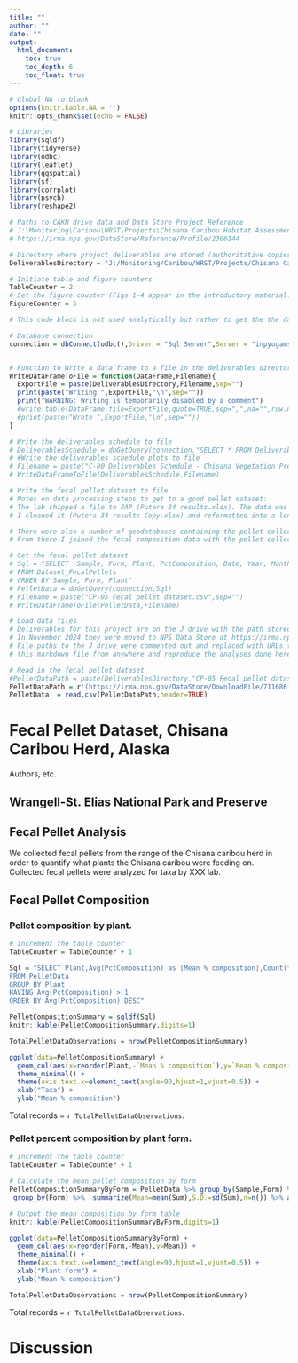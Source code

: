 ```yaml
---
title: ""
author: ""
date: ""
output:
  html_document:
    toc: true
    toc_depth: 6
    toc_float: true
---
```


```r

# Global NA to blank
options(knitr.kable.NA = '')
knitr::opts_chunk$set(echo = FALSE)

# Libraries
library(sqldf)
library(tidyverse)
library(odbc)
library(leaflet)
library(ggspatial)
library(sf)
library(corrplot)
library(psych)
library(reshape2)

# Paths to CAKN drive data and Data Store Project Reference
# J:\Monitoring\Caribou\WRST\Projects\Chisana Caribou Habitat Assessment
# https://irma.nps.gov/DataStore/Reference/Profile/2306144

# Directory where project deliverables are stored (authoritative copies will eventually go in Data Store)
DeliverablesDirectory = "J:/Monitoring/Caribou/WRST/Projects/Chisana Caribou Habitat Assessment/Data/Deliverables/"

# Initiate table and figure counters
TableCounter = 2
# Set the figure counter (Figs 1-4 appear in the introductory material. First R generated figure is 5, so start at 5)
FigureCounter = 5

```

```r

# This code block is not used analytically but rather to get the the data from the database and written to files that can be archived and made available in Data Store. I want the analysis in this report to come from files rather than the database so that the code can easily be reproduced by anybody using files in Data Store rather than the database. The code in this chunk will be commented out entirely once the files are written and is only included to show how the data files were generated.

# Database connection 
connection = dbConnect(odbc(),Driver = "Sql Server",Server = "inpyugamsvm01\\nuna", Database = "ChisanaVegetation")


# Function to Write a data frame to a file in the deliverables directory. This will be used as data is pulled from the database and written to files for archival in Data Store
WriteDataFrameToFile = function(DataFrame,Filename){
  ExportFile = paste(DeliverablesDirectory,Filename,sep="")
  print(paste("Writing ",ExportFile,"\n",sep=""))
  print("WARNING: Writing is temporarily disabled by a comment")
  #write.table(DataFrame,file=ExportFile,quote=TRUE,sep=",",na="",row.names = FALSE, col.names = TRUE)
  #print(paste("Wrote ",ExportFile,"\n",sep=""))
}

# Write the deliverables schedule to file
# DeliverablesSchedule = dbGetQuery(connection,"SELECT * FROM DeliverablesSchedule ORDER BY DeliverableID")
# #Write the deliverables schedule plots to file
# Filename = paste("C-00 Deliverables Schedule - Chisana Vegetation Project.csv",sep="")
# WriteDataFrameToFile(DeliverablesSchedule,Filename)

# Write the fecal pellet dataset to file
# Notes on data processing steps to get to a good pellet dataset:
# The lab shipped a file to JAP (Putera 34 results.xlsx). The data was good in a pivoted, wide format that was untidy. 
# I cleaned it (Putera 34 results Copy.xlsx) and reformatted into a long and tidy (2015 Chisana Caribou Fecal Pellet Data.xlsx) format and imported it into the database (inpyugamsvm01\nuna_dev:ChisanaVeg).

# There were also a number of geodatabases containing the pellet collection locations. I merged these into a single file, CP-07 Fecal pellet collections spatial dataset.csv and imported them into the database.
# From there I joined the fecal composition data with the pellet collection locations joining on Sample and exported a pellet composition dataset with spatial locations for upload to Data Store: CP-05 Chisana Caribou Fecal Pellet Composition Dataset.csv; in the database this dataset is the view Dataset_FecalPellets).

# Get the fecal pellet dataset
# Sql = "SELECT  Sample, Form, Plant, PctComposition, Date, Year, Month, Lat, Lon, Elevation_m, Comment
# FROM Dataset_FecalPellets
# ORDER BY Sample, Form, Plant"
# PelletData = dbGetQuery(connection,Sql)
# Filename = paste("CP-05 Fecal pellet dataset.csv",sep="")
# WriteDataFrameToFile(PelletData,Filename)

```

```r
# Load data files
# Deliverables for this project are on the J drive with the path stored in the DeliverablesDirectory variable.
# In November 2024 they were moved to NPS Data Store at https://irma.nps.gov/DataStore/Reference/Profile/2306840.
# File paths to the J drive were commented out and replaced with URLs to Data Store so that NPS personnel can run 
# this markdown file from anywhere and reproduce the analyses done here.

# Read in the fecal pellet dataset
#PelletDataPath = paste(DeliverablesDirectory,"CP-05 Fecal pellet dataset.csv",sep="") # Network drive
PelletDataPath = r'(https://irma.nps.gov/DataStore/DownloadFile/711686)' # Data Store
PelletData  = read.csv(PelletDataPath,header=TRUE)

```

# Fecal Pellet Dataset, Chisana Caribou Herd, Alaska

Authors, etc.

## Wrangell-St. Elias National Park and Preserve


## Fecal Pellet Analysis

We collected fecal pellets from the range of the Chisana caribou herd in order to quantify what plants the Chisana caribou were feeding on. Collected fecal pellets were analyzed for taxa by XXX lab.


## Fecal Pellet Composition

### Pellet composition by plant.

```r
# Increment the table counter
TableCounter = TableCounter + 1

Sql = "SELECT Plant,Avg(PctComposition) as [Mean % composition],Count(*) as n 
FROM PelletData 
GROUP BY Plant 
HAVING Avg(PctComposition) > 1
ORDER BY Avg(PctComposition) DESC"

PelletCompositionSummary = sqldf(Sql)
knitr::kable(PelletCompositionSummary,digits=1)

TotalPelletDataObservations = nrow(PelletCompositionSummary)

ggplot(data=PelletCompositionSummary) +
  geom_col(aes(x=reorder(Plant,-`Mean % composition`),y=`Mean % composition`)) +
  theme_minimal() +
  theme(axis.text.x=element_text(angle=90,hjust=1,vjust=0.5)) +
  xlab("Taxa") +
  ylab("Mean % composition")

```

Total records = `r TotalPelletDataObservations`.

### Pellet percent composition by plant form.

```r
# Increment the table counter
TableCounter = TableCounter + 1

# Calculate the mean pellet composition by form
PelletCompositionSummaryByForm = PelletData %>% group_by(Sample,Form) %>% summarise(Sum=sum(PctComposition)) %>% arrange(Sample,desc(Sum)) %>%
 group_by(Form) %>%  summarize(Mean=mean(Sum),S.D.=sd(Sum),n=n()) %>% arrange(desc(Mean))

# Output the mean composition by form table
knitr::kable(PelletCompositionSummaryByForm,digits=1)

ggplot(data=PelletCompositionSummaryByForm) +
  geom_col(aes(x=reorder(Form,-Mean),y=Mean)) +
  theme_minimal() +
  theme(axis.text.x=element_text(angle=90,hjust=1,vjust=0.5)) +
  xlab("Plant form") +
  ylab("Mean % composition")

TotalPelletDataObservations = nrow(PelletCompositionSummary)

```

Total records = `r TotalPelletDataObservations`.

# Discussion

